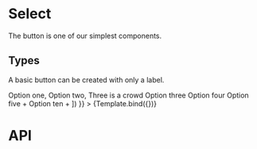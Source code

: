 

<Meta
  title="Forms/Select"
  component={Select}
/>


# Select
The button is one of our simplest components.

## Types
A basic button can be created with only a label.

<Canvas>
  <Story
    name="Default"
    args={{
      type: 'text',
      value: 2,
      placeholder: 'Default input',
      children: ([
        <SelectItem value={1}>Option one</SelectItem>,
        <SelectItem value={2}>Option two</SelectItem>,
        <SelectGroup>
          <SelectLabel>Three is a crowd</SelectLabel>
          <SelectItem value={3}>Option three</SelectItem>
          <SelectItem value={4}>Option four</SelectItem>
          <SelectDivider />
          <SelectItem value={5}>Option five +</SelectItem>
          <SelectItem value={10}>Option ten +</SelectItem>
        </SelectGroup>
      ])
    }}
  >
    {Template.bind({})}
  </Story>
</Canvas>

# API
<ArgsTable of={Select} />
<ArgsTable of={SelectItem} />
